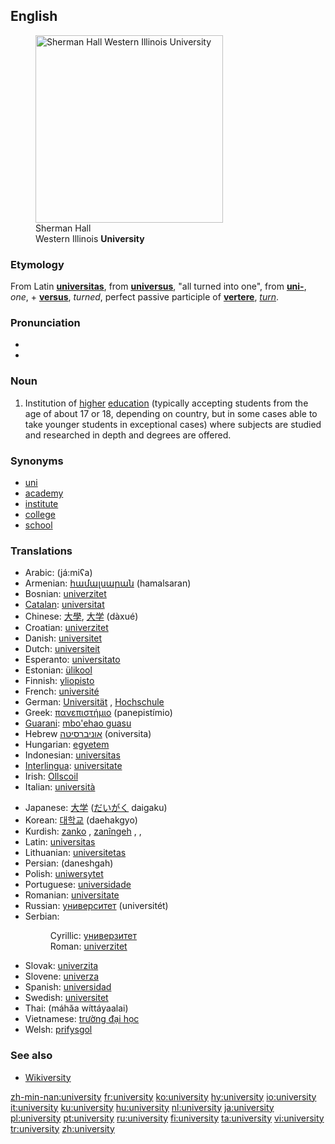 {{wikipedia}}
==English==
[[Image:Sherman Hall.jpg|thumb|right|300px|Sherman Hall<br>Western Illinois '''University''']]

===Etymology===
From Latin '''[[universitas]]''', from '''[[universus]]''', "all turned into one", from '''[[uni-]]''', ''one'', + '''[[versus]]''', ''turned'', perfect passive participle of '''[[vertere]]''', ''[[turn]]''.

===Pronunciation===
* {{IPA|/juːnɪˈvɜːsətiː/}}
*{{audio|en-us-university.ogg|Audio (US)}}

===Noun===
{{en-noun|universities}}

# Institution of [[high]]er [[education]] (typically accepting students from the age of about 17 or 18, depending on country, but in some cases able to take younger students in exceptional cases) where subjects are studied and researched in depth and degrees are offered.

===Synonyms===
*[[uni]]
*[[academy]]
*[[institute]]
*[[college]]
*[[school]]

===Translations===
{{rfc-level|Translations at L3+ (AutoFormat would have corrected level of Synonyms)}}
{{top|institution of higher education}}
*Arabic: {{ARchar|[[جامعة|جامِعَة]]}} (já:miʕa) {{f}}
*Armenian: [[համալսարան]] (hamalsaran)
*Bosnian: [[univerzitet#Bosnian|univerzitet]] {{m}}
*[[Catalan]]: [[universitat]] {{f}}
*Chinese: [[大學]], [[大学]] (dàxué)
*Croatian: [[univerzitet#Croatian|univerzitet]] {{m}}
*Danish: [[universitet]]
*Dutch: [[universiteit]]
*Esperanto: [[universitato]]
*Estonian: [[ülikool]]
*Finnish: [[yliopisto]]
*French: [[université]] {{f}}
*German: [[Universität]] {{f}}, [[Hochschule]] {{f}}
*Greek: [[πανεπιστήμιο]] (panepistímio) {{n}}
*[[Guarani]]: [[mbo'ehao guasu]]
*Hebrew [[אוניברסיטה]] (oniversita) {{f}}
*Hungarian: [[egyetem]]
*Indonesian: [[universitas]]
*[[Interlingua]]: [[universitate]]
*Irish: [[Ollscoil]]
*Italian: [[università]]
{{mid}}
*Japanese: [[大学]] ([[だいがく]] daigaku)
*Korean: [[대학교]] (daehakgyo)
*Kurdish: [[zanko]] {{f}}, [[zanîngeh]] {{f}}, {{KUchar|[[زانکۆ]]}}, {{KUchar|[[دانیشتگا]]}}
*Latin: [[universitas]] {{f}}
*Lithuanian: [[universitetas]] {{m}}
*Persian: {{FAchar|[[دانشگاه]]}} (daneshgah)
*Polish: [[uniwersytet]] {{m}}
*Portuguese: [[universidade]] {{f}}
*Romanian: [[universitate]] {{f}}
*Russian: [[университет]] (universitét)
*Serbian:
*:Cyrillic: [[универзитет#Serbian|универзитет]] {{m}}
*:Roman: [[univerzitet#Serbian|univerzitet]] {{m}}
*Slovak: [[univerzita]] {{f}}
*Slovene: [[univerza]] {{f}}
*Spanish: [[universidad]] {{f}}
*Swedish: [[universitet]] {{n}}
*Thai: {{THchar|[[มหาวิทยาลัย]]}} (máhăa wíttáyaalai)
*Vietnamese: [[trường đại học]]
*Welsh: [[prifysgol]]
{{bottom}}

===See also===
*[http://textbook.wikipedia.org/wiki/Wikiversity Wikiversity]

[[zh-min-nan:university]]
[[fr:university]]
[[ko:university]]
[[hy:university]]
[[io:university]]
[[it:university]]
[[ku:university]]
[[hu:university]]
[[nl:university]]
[[ja:university]]
[[pl:university]]
[[pt:university]]
[[ru:university]]
[[fi:university]]
[[ta:university]]
[[vi:university]]
[[tr:university]]
[[zh:university]]